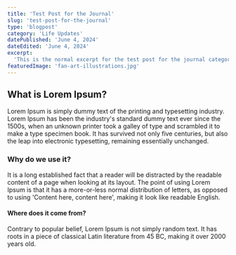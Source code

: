 ```yaml
---
title: 'Test Post for the Journal'
slug: 'test-post-for-the-journal'
type: 'blogpost'
category: 'Life Updates'
datePublished: 'June 4, 2024'
dateEdited: 'June 4, 2024'
excerpt:
  'This is the normal excerpt for the test post for the journal category.'
featuredImage: 'fan-art-illustrations.jpg'
---
```


## What is Lorem Ipsum?

Lorem Ipsum is simply dummy text of the printing and typesetting industry. Lorem
Ipsum has been the industry's standard dummy text ever since the 1500s, when an
unknown printer took a galley of type and scrambled it to make a type specimen
book. It has survived not only five centuries, but also the leap into electronic
typesetting, remaining essentially unchanged.

### Why do we use it?

It is a long established fact that a reader will be distracted by the readable
content of a page when looking at its layout. The point of using Lorem Ipsum is
that it has a more-or-less normal distribution of letters, as opposed to using
'Content here, content here', making it look like readable English.

#### Where does it come from?

Contrary to popular belief, Lorem Ipsum is not simply random text. It has roots
in a piece of classical Latin literature from 45 BC, making it over 2000 years
old.
